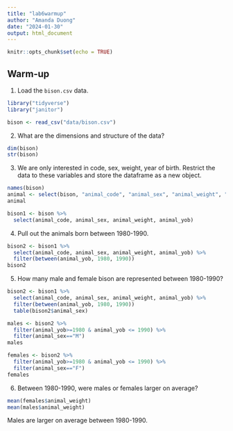 ```yaml
---
title: "lab6warmup"
author: "Amanda Duong"
date: "2024-01-30"
output: html_document
---
```


```r
knitr::opts_chunk$set(echo = TRUE)
```
## Warm-up
1. Load the `bison.csv` data.
```r
library("tidyverse")
library("janitor")
```
```r
bison <- read_csv("data/bison.csv")
```

2. What are the dimensions and structure of the data?
```r
dim(bison)
str(bison)
```

3. We are only interested in code, sex, weight, year of birth. Restrict the data to these variables and store the dataframe as a new object.
```r
names(bison)
animal <- select(bison, "animal_code", "animal_sex", "animal_weight", "animal_yob")
animal
```
```r
bison1 <- bison %>%
  select(animal_code, animal_sex, animal_weight, animal_yob)
```

4. Pull out the animals born between 1980-1990.
```r
bison2 <- bison1 %>% 
  select(animal_code, animal_sex, animal_weight, animal_yob) %>% 
  filter(between(animal_yob, 1980, 1990))
bison2
```

5. How many male and female bison are represented between 1980-1990?

```r
bison2 <- bison1 %>% 
  select(animal_code, animal_sex, animal_weight, animal_yob) %>% 
  filter(between(animal_yob, 1980, 1990))
  table(bison2$animal_sex)
```
```r
males <- bison2 %>%
  filter(animal_yob>=1980 & animal_yob <= 1990) %>%
  filter(animal_sex=="M")
males
```
```r
females <- bison2 %>%
  filter(animal_yob>=1980 & animal_yob <= 1990) %>%
  filter(animal_sex=="F")
females
```

6. Between 1980-1990, were males or females larger on average?
```r
mean(females$animal_weight)
mean(males$animal_weight)
```
Males are larger on average between 1980-1990.
